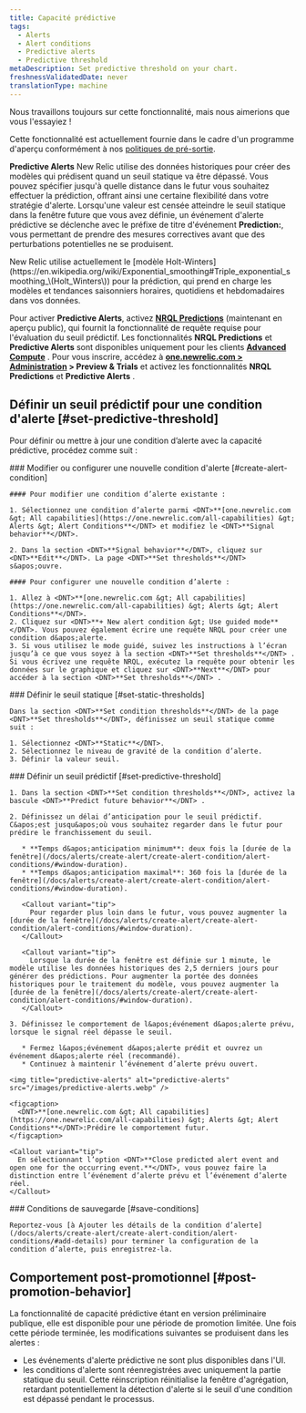 ```yaml
---
title: Capacité prédictive
tags:
  - Alerts
  - Alert conditions
  - Predictive alerts
  - Predictive threshold
metaDescription: Set predictive threshold on your chart.
freshnessValidatedDate: never
translationType: machine
---
```


<Callout title="Aperçu">
  Nous travaillons toujours sur cette fonctionnalité, mais nous aimerions que vous l&apos;essayiez !

  Cette fonctionnalité est actuellement fournie dans le cadre d&apos;un programme d&apos;aperçu conformément à nos [politiques de pré-sortie](/docs/licenses/license-information/referenced-policies/new-relic-pre-release-policy).
</Callout>

<DNT>**Predictive Alerts**</DNT> New Relic utilise des données historiques pour créer des modèles qui prédisent quand un seuil statique va être dépassé. Vous pouvez spécifier jusqu&apos;à quelle distance dans le futur vous souhaitez effectuer la prédiction, offrant ainsi une certaine flexibilité dans votre stratégie d&apos;alerte. Lorsqu&apos;une valeur est censée atteindre le seuil statique dans la fenêtre future que vous avez définie, un événement d&apos;alerte prédictive se déclenche avec le préfixe de titre d&apos;événement <DNT>**Prediction:**</DNT>, vous permettant de prendre des mesures correctives avant que des perturbations potentielles ne se produisent.

<Callout variant="tip">
  New Relic utilise actuellement le [modèle Holt-Winters](https://en.wikipedia.org/wiki/Exponential_smoothing#Triple_exponential_smoothing_\(Holt_Winters\)) pour la prédiction, qui prend en charge les modèles et tendances saisonniers horaires, quotidiens et hebdomadaires dans vos données.
</Callout>

Pour activer <DNT>**Predictive Alerts**</DNT>, activez <DNT>**[NRQL Predictions](/docs/query-your-data/explore-query-data/use-charts/nrql-predictions)**</DNT> (maintenant en aperçu public), qui fournit la fonctionnalité de requête requise pour l&apos;évaluation du seuil prédictif. Les fonctionnalités <DNT>**NRQL Predictions**</DNT> et <DNT>**Predictive Alerts**</DNT> sont disponibles uniquement pour les clients **[Advanced Compute](https://newrelic.com/pricing/compute#pricing_plan-compute)** . Pour vous inscrire, accédez à <DNT>**[one.newrelic.com &gt; Administration](https://one.newrelic.com/admin-portal) &gt; Preview &amp; Trials**</DNT> et activez les fonctionnalités <DNT>**NRQL Predictions**</DNT> et <DNT>**Predictive Alerts**</DNT> .

## Définir un seuil prédictif pour une condition d&apos;alerte [#set-predictive-threshold]

Pour définir ou mettre à jour une condition d’alerte avec la capacité prédictive, procédez comme suit :

<Steps>
  <Step>
    ### Modifier ou configurer une nouvelle condition d&apos;alerte [#create-alert-condition]

    #### Pour modifier une condition d’alerte existante :

    1. Sélectionnez une condition d’alerte parmi <DNT>**[one.newrelic.com &gt; All capabilities](https://one.newrelic.com/all-capabilities) &gt; Alerts &gt; Alert Conditions**</DNT> et modifiez le <DNT>**Signal behavior**</DNT>.

    2. Dans la section <DNT>**Signal behavior**</DNT>, cliquez sur <DNT>**Edit**</DNT>. La page <DNT>**Set thresholds**</DNT> s&apos;ouvre.

    #### Pour configurer une nouvelle condition d’alerte :

    1. Allez à <DNT>**[one.newrelic.com &gt; All capabilities](https://one.newrelic.com/all-capabilities) &gt; Alerts &gt; Alert Conditions**</DNT>.
    2. Cliquez sur <DNT>**+ New alert condition &gt; Use guided mode**</DNT>. Vous pouvez également écrire une requête NRQL pour créer une condition d&apos;alerte.
    3. Si vous utilisez le mode guidé, suivez les instructions à l’écran jusqu’à ce que vous soyez à la section <DNT>**Set thresholds**</DNT> . Si vous écrivez une requête NRQL, exécutez la requête pour obtenir les données sur le graphique et cliquez sur <DNT>**Next**</DNT> pour accéder à la section <DNT>**Set thresholds**</DNT> .
  </Step>

  <Step>
    ### Définir le seuil statique [#set-static-thresholds]

    Dans la section <DNT>**Set condition thresholds**</DNT> de la page <DNT>**Set thresholds**</DNT>, définissez un seuil statique comme suit :

    1. Sélectionnez <DNT>**Static**</DNT>.
    2. Sélectionnez le niveau de gravité de la condition d’alerte.
    3. Définir la valeur seuil.
  </Step>

  <Step>
    ### Définir un seuil prédictif [#set-predictive-threshold]

    1. Dans la section <DNT>**Set condition thresholds**</DNT>, activez la bascule <DNT>**Predict future behavior**</DNT> .

    2. Définissez un délai d’anticipation pour le seuil prédictif. C&apos;est jusqu&apos;où vous souhaitez regarder dans le futur pour prédire le franchissement du seuil.

       * **Temps d&apos;anticipation minimum**: deux fois la [durée de la fenêtre](/docs/alerts/create-alert/create-alert-condition/alert-conditions/#window-duration).
       * **Temps d&apos;anticipation maximal**: 360 fois la [durée de la fenêtre](/docs/alerts/create-alert/create-alert-condition/alert-conditions/#window-duration).

       <Callout variant="tip">
         Pour regarder plus loin dans le futur, vous pouvez augmenter la [durée de la fenêtre](/docs/alerts/create-alert/create-alert-condition/alert-conditions/#window-duration).
       </Callout>

       <Callout variant="tip">
         Lorsque la durée de la fenêtre est définie sur 1 minute, le modèle utilise les données historiques des 2,5 derniers jours pour générer des prédictions. Pour augmenter la portée des données historiques pour le traitement du modèle, vous pouvez augmenter la [durée de la fenêtre](/docs/alerts/create-alert/create-alert-condition/alert-conditions/#window-duration).
       </Callout>

    3. Définissez le comportement de l&apos;événement d&apos;alerte prévu, lorsque le signal réel dépasse le seuil.

       * Fermez l&apos;événement d&apos;alerte prédit et ouvrez un événement d&apos;alerte réel (recommandé).
       * Continuez à maintenir l’événement d’alerte prévu ouvert.

    <img title="predictive-alerts" alt="predictive-alerts" src="/images/predictive-alerts.webp" />

    <figcaption>
      <DNT>**[one.newrelic.com &gt; All capabilities](https://one.newrelic.com/all-capabilities) &gt; Alerts &gt; Alert Conditions**</DNT>:Prédire le comportement futur.
    </figcaption>

    <Callout variant="tip">
      En sélectionnant l’option <DNT>**Close predicted alert event and open one for the occurring event.**</DNT>, vous pouvez faire la distinction entre l’événement d’alerte prévu et l’événement d’alerte réel.
    </Callout>
  </Step>

  <Step>
    ### Conditions de sauvegarde [#save-conditions]

    Reportez-vous [à Ajouter les détails de la condition d’alerte](/docs/alerts/create-alert/create-alert-condition/alert-conditions/#add-details) pour terminer la configuration de la condition d’alerte, puis enregistrez-la.
  </Step>
</Steps>

## Comportement post-promotionnel [#post-promotion-behavior]

La fonctionnalité de capacité prédictive étant en version préliminaire publique, elle est disponible pour une période de promotion limitée. Une fois cette période terminée, les modifications suivantes se produisent dans les alertes :

* Les événements d&apos;alerte prédictive ne sont plus disponibles dans l&apos;UI.
* les conditions d&apos;alerte sont réenregistrées avec uniquement la partie statique du seuil. Cette réinscription réinitialise la fenêtre d&apos;agrégation, retardant potentiellement la détection d&apos;alerte si le seuil d&apos;une condition est dépassé pendant le processus.